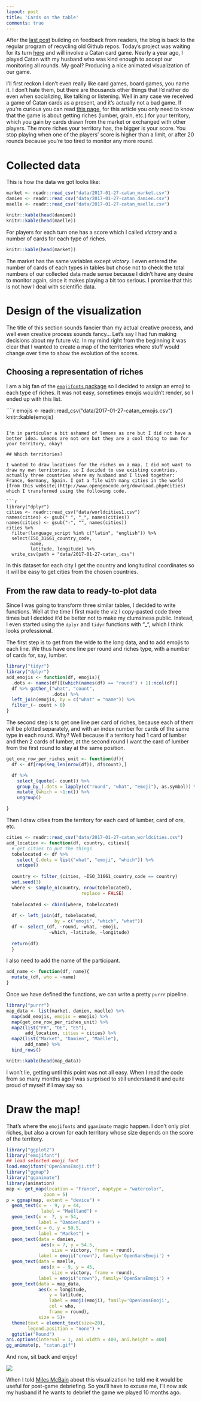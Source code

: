 ```yaml
---
layout: post
title: 'Cards on the table'
comments: true
---
```


After the [last post](http://www.masalmon.eu/2017/01/26/morewater/) building on feedback from readers, the blog is back to the regular program of recycling old Github repos. Today's project was waiting for its turn [here](https://github.com/masalmon/catan_card_game) and will involve a Catan card game. Nearly a year ago, I played Catan with my husband who was kind enough to accept our monitoring all rounds. My goal? Producing a nice animated visualization of our game.

<!--more-->


I'll first reckon I don't even really like card games, board games, you name it. I don't hate them, but there are thousands other things that I'd rather do even when socializing, like talking or listening. Well in any case we received a game of Catan cards as a present, and it's actually not a bad game. If you're curious you can read [this page](https://en.wikipedia.org/wiki/Catan_Card_Game), for this article you only need to know that the game is about getting riches (lumber, grain, etc.) for your territory, which you gain by cards drawn from the market or exchanged with other players. The more riches your territory has, the bigger is your score. You stop playing when one of the players' score is higher than a limit, or after 20 rounds because you're too tired to monitor any more round.

# Collected data

This is how the data we got looks like:


```r
market <- readr::read_csv("data/2017-01-27-catan_market.csv")
damien <- readr::read_csv("data/2017-01-27-catan_damien.csv")
maelle <- readr::read_csv("data/2017-01-27-catan_maelle.csv")

knitr::kable(head(damien))
knitr::kable(head(maelle))

```

For players for each turn one has a score which I called _victory_ and a number of cards for each type of riches.

```r
knitr::kable(head(market))

```

The market has the same variables except _victory_. I even entered the number of cards of each types in tables but chose not to check the total numbers of our collected data made sense because I didn't have any desire to monitor again, since it makes playing a bit too serious. I promise that this is not how I deal with scientific data.

# Design of the visualization

The title of this section sounds fancier than my actual creative process, and well even creative process sounds fancy... Let's say I had fun making decisions about my future viz. In my mind right from the beginning it was clear that I wanted to create a map of the territories where stuff would change over time to show the evolution of the scores. 

## Choosing a representation of riches

I am a big fan of the [`emojifonts` package](https://github.com/GuangchuangYu/emojifont) so I decided to assign an emoji to each type of riches. It was not easy, sometimes emojis wouldn't render, so I ended up with this list.


````r
emojis <- readr::read_csv("data/2017-01-27-catan_emojis.csv")
knitr::kable(emojis)


```

I'm in particular a bit ashamed of lemons as ore but I did not have a better idea. Lemons are not ore but they are a cool thing to own for your territory, okay?

## Which territories?

I wanted to draw locations for the riches on a map. I did not want to draw my own territories, so I decided to use existing countries, actually three countries where my husband and I lived together: France, Germany, Spain. I got a file with many cities in the world [from this website](http://www.opengeocode.org/download.php#cities) which I transformed using the following code.

```r
library("dplyr")
cities <- readr::read_csv("data/worldcities1.csv")
names(cities) <- gsub(" ", "_", names(cities))
names(cities) <- gsub("-", "", names(cities))
cities %>%
  filter(language_script %in% c("latin", "english")) %>%
  select(ISO_31661_country_code,
         name,
         latitude, longitude) %>%
  write_csv(path = "data/2017-01-27-catan_.csv")

```

In this dataset for each city I get the country and longitudinal coordinates so it will be easy to get cities from the chosen countries.

## From the raw data to ready-to-plot data

Since I was going to transform three similar tables, I decided to write functions. Well at the time I first made the viz I copy-pasted code three times but I decided it'd be better not to make my clumsiness public. Instead, I even started using the `dplyr` and `tidyr` functions with "_", which I think looks professional.

The first step is to get from the wide to the long data, and to add emojis to each line. We thus have one line per round and riches type, with a number of cards for, say, lumber.

```r
library("tidyr")
library("dplyr")
add_emojis <- function(df, emojis){
  .dots <- names(df)[(which(names(df) == "round") + 1):ncol(df)]
  df %>% gather_("what", "count", 
                 .dots) %>%
  left_join(emojis, by = c("what" = "name")) %>%
  filter_(~ count > 0)
}
```

The second step is to get one line per card of riches, because each of them will be plotted separately, and with an index number for cards of the same type in each round. Why? Well because if a territory had 1 card of lumber and then 2 cards of lumber, at the second round I want the card of lumber from the first round to stay at the same position.

```r
get_one_row_per_riches_unit <- function(df){
  df <- df[rep(seq_len(nrow(df)), df$count),]

  df %>%
    select_(quote(- count)) %>%
    group_by_(.dots = lapply(c("round", "what", "emoji"), as.symbol)) %>%
    mutate_(which = ~1:n()) %>%
    ungroup()

}

```

Then I draw cities from the territory for each card of lumber, card of ore, etc.

```r
cities <- readr::read_csv("data/2017-01-27-catan_worldcities.csv")
add_location <- function(df, country, cities){
  # get cities to put the things
  tobelocated <- df %>%
    select_(.dots = list("what", "emoji", "which")) %>%
    unique()
  
  country <- filter_(cities, ~ISO_31661_country_code == country)
  set.seed(3)
  where <- sample_n(country, nrow(tobelocated),
                            replace = FALSE)
  
  tobelocated <- cbind(where, tobelocated) 
  
  df <- left_join(df, tobelocated,
                  by = c("emoji", "which", "what"))
  df <- select_(df, ~round, ~what, ~emoji,
                ~which, ~latitude, ~longitude) 
  
  return(df)
  }


```

I also need to add the name of the participant.

```r
add_name <- function(df, name){
  mutate_(df, who = ~name)
}
```

Once we have defined the functions, we can write a pretty `purrr` pipeline.

```r
library("purrr")
map_data <- list(market, damien, maelle) %>%
  map(add_emojis, emojis = emojis) %>%
  map(get_one_row_per_riches_unit) %>%
  map2(list("FR", "DE", "ES"),
       add_location, cities = cities) %>%
  map2(list("Market", "Damien", "Maëlle"),
       add_name) %>%
  bind_rows()

knitr::kable(head(map_data))
```

I won't lie, getting until this point was not all easy. When I read the code from so many months ago I was surprised to still understand it and quite proud of myself if I may say so.

# Draw the map!

That's where the `emojifonts` and `gganimate` magic happen. I don't only plot riches, but also a crown for each territory whose size depends on the score of the territory.

```r
library("ggplot2")
library("emojifont")
## load selected emoji font
load.emojifont('OpenSansEmoji.ttf')
library("ggmap")
library("gganimate")
library(animation)
map <- get_map(location = "France", maptype = "watercolor",
              zoom = 5)
p = ggmap(map, extent = "device") +
  geom_text(x = - 9, y = 44,
             label = "Maëlland") +
  geom_text(x =  7, y = 54,
            label = "Damienland") +
  geom_text(x = 0, y = 50.5,
            label = "Market") +
  geom_text(data = damien,
             aes(x = 7, y = 54.5,
                 size = victory, frame = round),
            label = emoji("crown"), family='OpenSansEmoji') +
  geom_text(data = maelle,
             aes(x = - 9, y = 45,
                 size = victory, frame = round),
            label = emoji("crown"), family='OpenSansEmoji') +
  geom_text(data = map_data,
            aes(x = longitude,
                y = latitude,
                label = emoji(emoji), family='OpenSansEmoji',
                col = who,
                frame = round),
            size = 5)+
  theme(text = element_text(size=20),
        legend.position = "none") +
  ggtitle("Round")
ani.options(interval = 1, ani.width = 400, ani.height = 400)
gg_animate(p, "catan.gif")

```

And now, sit back and enjoy!

![](https://github.com/masalmon/masalmon.github.io/tree/master/public/catan.gif)

When I told [Miles McBain](https://twitter.com/milesmcbain) about this visualization he told me it would be useful for post-game debriefing. So you'll have to excuse me, I'll now ask my husband if he wants to debrief the game we played 10 months ago.